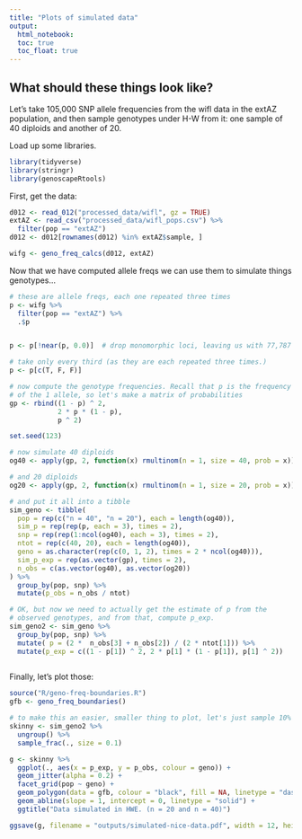 ```yaml
---
title: "Plots of simulated data"
output: 
  html_notebook:
  toc: true
  toc_float: true
---
```




## What should these things look like?
Let's take 105,000 SNP allele frequencies from the wifl data in the extAZ population, and then sample genotypes
under H-W from it: one sample of 
40 diploids and another of 20.

Load up some libraries.
```r
library(tidyverse)
library(stringr)
library(genoscapeRtools)
```

First, get the data:
```r
d012 <- read_012("processed_data/wifl", gz = TRUE)
extAZ <- read_csv("processed_data/wifl_pops.csv") %>%
  filter(pop == "extAZ")
d012 <- d012[rownames(d012) %in% extAZ$sample, ]

wifg <- geno_freq_calcs(d012, extAZ)
```
Now that we have computed allele freqs we can use them to simulate things genotypes...

```r
# these are allele freqs, each one repeated three times
p <- wifg %>%
  filter(pop == "extAZ") %>%
  .$p


p <- p[!near(p, 0.0)]  # drop monomorphic loci, leaving us with 77,787

# take only every third (as they are each repeated three times.)
p <- p[c(T, F, F)]

# now compute the genotype frequencies. Recall that p is the frequency
# of the 1 allele, so let's make a matrix of probabilities
gp <- rbind((1 - p) ^ 2, 
            2 * p * (1 - p),
            p ^ 2)

set.seed(123)

# now simulate 40 diploids
og40 <- apply(gp, 2, function(x) rmultinom(n = 1, size = 40, prob = x))

# and 20 diploids
og20 <- apply(gp, 2, function(x) rmultinom(n = 1, size = 20, prob = x))

# and put it all into a tibble
sim_geno <- tibble(
  pop = rep(c("n = 40", "n = 20"), each = length(og40)),
  sim_p = rep(rep(p, each = 3), times = 2),
  snp = rep(rep(1:ncol(og40), each = 3), times = 2),
  ntot = rep(c(40, 20), each = length(og40)),
  geno = as.character(rep(c(0, 1, 2), times = 2 * ncol(og40))),
  sim_p_exp = rep(as.vector(gp), times = 2),
  n_obs = c(as.vector(og40), as.vector(og20))
) %>%
  group_by(pop, snp) %>%
  mutate(p_obs = n_obs / ntot)

# OK, but now we need to actually get the estimate of p from the 
# observed genotypes, and from that, compute p_exp.
sim_geno2 <- sim_geno %>%
  group_by(pop, snp) %>%
  mutate( p = (2 *  n_obs[3] + n_obs[2]) / (2 * ntot[1])) %>%
  mutate(p_exp = c((1 - p[1]) ^ 2, 2 * p[1] * (1 - p[1]), p[1] ^ 2))
  

```

Finally, let's plot those:
```r
source("R/geno-freq-boundaries.R")
gfb <- geno_freq_boundaries()

# to make this an easier, smaller thing to plot, let's just sample 10% of the points:
skinny <- sim_geno2 %>%
  ungroup() %>%
  sample_frac(., size = 0.1)

g <- skinny %>%
  ggplot(., aes(x = p_exp, y = p_obs, colour = geno)) +
  geom_jitter(alpha = 0.2) +
  facet_grid(pop ~ geno) +
  geom_polygon(data = gfb, colour = "black", fill = NA, linetype = "dashed") +
  geom_abline(slope = 1, intercept = 0, linetype = "solid") +
  ggtitle("Data simulated in HWE. (n = 20 and n = 40)")

ggsave(g, filename = "outputs/simulated-nice-data.pdf", width = 12, height = 8)
```